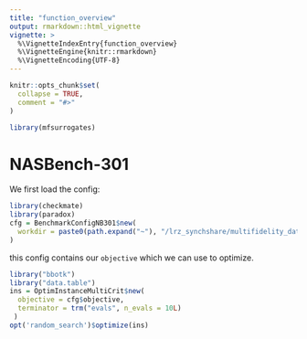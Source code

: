 ```yaml
---
title: "function_overview"
output: rmarkdown::html_vignette
vignette: >
  %\VignetteIndexEntry{function_overview}
  %\VignetteEngine{knitr::rmarkdown}
  %\VignetteEncoding{UTF-8}
---
```


```r
knitr::opts_chunk$set(
  collapse = TRUE,
  comment = "#>"
)
```

```r
library(mfsurrogates)
```

# NASBench-301

We first load the config:

```r
library(checkmate)
library(paradox)
cfg = BenchmarkConfigNB301$new(
  workdir = paste0(path.expand("~"), "/lrz_synchshare/multifidelity_data")
)
```

this config contains our `objective` which we can use to optimize.

```r
library("bbotk")
library("data.table")
ins = OptimInstanceMultiCrit$new(
  objective = cfg$objective,
  terminator = trm("evals", n_evals = 10L)
 )
opt('random_search')$optimize(ins)
```
